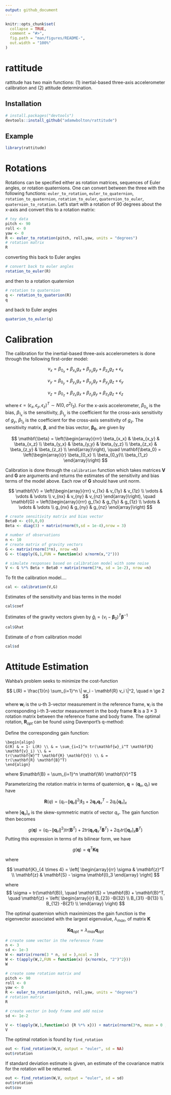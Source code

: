 ```yaml
---
output: github_document
---
```


<!-- README.md is generated from README.Rmd. Please edit that file -->

```r
knitr::opts_chunk$set(
  collapse = TRUE,
  comment = "#>",
  fig.path = "man/figures/README-",
  out.width = "100%"
)
```

# rattitude

<!-- badges: start -->
<!-- badges: end -->

rattitude has two main functions: (1) inertial-based three-axis accelerometer calibration and (2) attitude determination. 

## Installation

``` r
# install.packages("devtools")
devtools::install_github("adamwbolton/rattitude")
```
## Example

```r
library(rattitude)
```

# Rotations

Rotations can be specified either as rotation matrices, sequences of Euler angles, or rotation quaternions. One can convert between the three with the following functions: `euler_to_rotation`, `euler_to_quaternion`, `rotation_to_quaternion`, `rotation_to_euler`, `quaternion_to_euler`, `quaternion_to_rotation`. Let's start with a rotation of 90 degrees about the x-axis and convert this to a rotation matrix:

```r
# toy data
pitch <- 90
roll <- 0
yaw <- 0
R <- euler_to_rotation(pitch, roll,yaw, units = "degrees")
# rotation matrix
R
```

converting this back to Euler angles

```r
# convert back to euler angles
rotation_to_euler(R)
```

and then to a rotation quaternion
```r
# rotation to quaternion
q <- rotation_to_quaterion(R)
q
```

and back to Euler angles
```r
quaterion_to_euler(q)
```



# Calibration

The calibration for the inertial-based three-axis accelerometers is done through the following first-order model:

$$
v_x = \beta_{0_x} + \beta_{x_x} g_x + \beta_{y_x} g_y + \beta_{z_x} g_z + \epsilon_x
$$


$$
v_y = \beta_{0_y} + \beta_{y_x} g_x + \beta_{y_y} g_y + \beta_{y_y} g_z + \epsilon_y
$$


$$
v_z = \beta_{0_z} + \beta_{z_x} g_x + \beta_{z_y} g_y + \beta_{z_z} g_z + \epsilon_z
$$

where $\epsilon = (\epsilon_x,\epsilon_y, \epsilon_z)^T \sim N(0,\sigma^2 I_3)$. For the x-axis accelerometer, $\beta_{0_x}$ is the bias, $\beta_{1_x}$ is the sensitivity, $\beta_{1_y}$ is the coefficient for the cross-axis sensitivity of $g_y$, $\beta_{1_z}$ is the coefficient for the cross-axis sensitivity of $g_z$. The sensitivity matrix, $\mathbf{\beta}$, and the bias vector, $\mathbf{\beta_0}$, are given by 

$$
\mathbf{\beta} = \left(\begin{array}{rrr}
\beta_{x_x} & \beta_{x_y} & \beta_{x_z} \\
\beta_{y_x} & \beta_{y_y} & \beta_{y_z} \\
\beta_{z_x} & \beta_{z_y} & \beta_{z_z} \\
\end{array}\right), \quad \mathbf{\beta_0} = \left(\begin{array}{r} \beta_{0_x} \\ \beta_{0_y}\\ \beta_{1_z} \end{array}\right)
$$


Calibration is done through the `calibration` function which takes matrices $\mathbf{V}$ and $\mathbf{G}$ are arguments and returns the estimates of the sensitivity and bias terms of the model above. Each row of $\mathbf{G}$ should have unit norm. 

$$
\mathbf{V} = \left(\begin{array}{rrr}
v_{1x} &  v_{1y} & v_{1z} \\ 
\vdots & \vdots & \vdots \\ 
v_{nx} &  v_{ny} & v_{nz} 
\end{array}\right), \quad \mathbf{G} = \left(\begin{array}{rrr}
g_{1x} &  g_{1y} & g_{1z} \\ 
\vdots & \vdots & \vdots \\ 
g_{nx} &  g_{ny} & g_{nz}
\end{array}\right)
$$

```r
# create sensitivity matrix and bias vector
Beta0 <- c(0,0,0)
Beta <- diag(3) + matrix(rnorm(9,sd = 1e-4),nrow = 3)

# number of observations
n <- 10
# create matrix of gravity vectors
G <- matrix(rnorm(3*n), nrow =n)
G <- t(apply(G,1,FUN = function(x) x/norm(x,"2")))

# simulate responses based on calibration model with some noise
V <- G %*% Beta + Beta0 + matrix(rnorm(3*n, sd = 1e-2), nrow =n)

```


To fit the calibration model....
```r
cal <- calibration(V,G)
```

Estimates of the sensitivity and bias terms in the model

```r
cal$coef
```


Estimates of the gravity vectors given by $\hat{g}_i = (v_i - \mathbf{\beta}_0)^T \mathbf{\beta}^{-1}$
```r
cal$Ghat
```

Estimate of $\sigma$ from calibration model

```r
cal$sd
```



# Attitude Estimation


Wahba's problem seeks to minimize the cost-function 

$$
L(R) = \frac{1}{n} \sum_{i=1}^n  \| w_i - \mathbf{R} v_i \|^2, \quad n \ge 2
$$
where $\mathbf{w}_{i}$ is the u-th 3-vector measurement in the reference frame, $\mathbf{v}_i$ is the corresponding i-th 3-vector measurement in the body frame $\mathbf{R}$ is a $3 \times 3$ rotation matrix between the reference frame and body frame. The optimal rotation,  $\mathbf{R}_{opt}$ can be found using Davenport's q-method:

Define the corresponding gain function:
```format
\begin{align}
G(R) & = 1- L(R) \\ & = \sum_{i=1}^n tr(\mathbf{w}_i^T \mathbf{R} \mathbf{v}_i) \\ & = 
tr(\mathbf{W}^T \mathbf{R} \mathbf{V}) \\ & = 
tr(\mathbf{R} \mathbf{B}^T)
\end{align}
```

where $\mathbf{B} = \sum_{i=1}^n \mathbf{W} \mathbf{V}^T$

Parameterizing the rotation matrix in terms of quaternion, $\mathbf{q} = (\mathbf{q}_v, q_r)$  we have 

$$
\mathbf{R}(q) = (q_r - \| \mathbf{q}_v \|^2) \mathbf{I}_3 + 2 \mathbf{q}_v \mathbf{q}_v^T - 2 q_r [\mathbf{q}_v]_x
$$

where $[\mathbf{q}_v]_x$ is the skew-symmetric matrix of vector ${q}_v$. The gain function then becomes

$$
g(\mathbf{q}) = (q_r - \| \mathbf{q}_v \|^2) tr(\mathbf{B}^T) + 2 tr (\mathbf{q}_v \mathbf{q}_v^T \mathbf{B}^T) + 2 q_r tr( [\mathbf{q}_v]_x \mathbf{B}^T)
$$
Putting this expression in terms of its bilinear form, we have 

$$
g(\mathbf{q}) = \mathbf{q}^T \mathbf{K} \mathbf{q}
$$

where 

$$
\mathbf{K}_{4 \times 4} = \left[
\begin{array}{rr}
\sigma & \mathbf{z}^T \\
\mathbf{z} & \mathbf{S} - \sigma \mathbf{I}_3
\end{array}
\right]
$$


where 
$$
\sigma = tr(\mathbf{B}), \quad \mathbf{S} = \mathbf{B} + \mathbf{B}^T, \quad \mathbf{z} = \left(
\begin{array}{r}
B_{23} -B{32} \\ 
B_{31} -B{13} \\ 
B_{12} -B{21} \\ 
\end{array}
\right)
$$


The optimal quaternion which maximimizes the gain function is the eigenvector associated with the largest eigenvalue, $\lambda_{max}$, of matrix $\mathbf{K}$ 

$$
\mathbf{K} \mathbf{q}_{opt} = \lambda_{max} \mathbf{q}_{opt}
$$



```r
# create some vector in the reference frame
n <- 3
sd <- 1e-3
W <- matrix(rnorm(3 * n, sd = ),ncol = 3)
W <- t(apply(W,2,FUN = function(x) {x/norm(x, "2")^2}))
W
```


```r
# create some rotation matrix and
pitch <- 90
roll <- 0
yaw <- 0
R <- euler_to_rotation(pitch, roll,yaw, units = "degrees")
# rotation matrix
R
```



```r
# create vector in body frame and add noise
sd <- 1e-2

V <- t(apply(W,1,function(x) {R %*% x})) + matrix(rnorm(3*n, mean = 0 ,sd = sd),nrow = n)
V
```


The optimal rotation is found by `find_rotation`

```r
out <- find_rotation(W,V, output = "euler", sd = NA)
out$rotation
```

If standard deviation estimate is given, an estimate of the covariance matrix for the rotation will be returned. 

```r
out <- find_rotation(W,V, output = "euler", sd = sd)
out$rotation
out$cov
```


